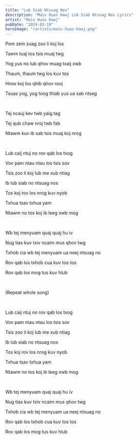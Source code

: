 ```yaml
---
title: "Lub Siab Ntsuag Nos"
description: "Maiv Huas Hawj Lub Siab Ntsuag Nos Lyrics"
artist: "Maiv Huas Hawj"
pubDate: "2024-03-19"
heroImage: "/artists/maiv-huas-hawj.png"
---
```


Pom zem zuag zoo li koj los

Tawm tuaj tos tsis muaj twg

Yog yus no lub qhov muag txaij xwb

Thaum, thaum twg los kuv tos

Hnov koj los qhib qhov rooj

Tsuas yog, yog toog thiab yus ua sab ntseg

<br />

Tej ncauj kev twb yaig tag

Tej qub chaw nroj twb fab

Ntawm kuv ib sab tsis muaj koj nrog

<br />

Lub caij ntuj no rov qab los txog

Vov pam ntau ntau los tsis sov

Tsis zoo li koj lub me xub ntiag

Ib lub siab no ntsuag nos

Tos koj rov los nrog kuv nyob

Txhua tsav txhua yam

Ntawm no tos koj ib leeg xwb mog

<br />

Wb tej menyuam quaj quaj hu iv

Nug tias kuv txiv ncaim mus qhov twg

Txhob cia wb tej menyuam ua neej ntsuag no

Rov qab los txhob cua kuv tos tos

Rov qab los mog tus kuv hlub

<br />

(Repeat whole song)

<br />

Lub caij ntuj no rov qab los txog

Vov pam ntau ntau los tsis sov

Tsis zoo li koj lub me xub ntiag

Ib lub siab no ntsuag nos

Tos koj rov los nrog kuv nyob

Txhua tsav txhua yam

Ntawm no tos koj ib leeg xwb mog

<br />

Wb tej menyuam quaj quaj hu iv

Nug tias kuv txiv ncaim mus qhov twg

Txhob cia wb tej menyuam ua neej ntsuag no

Rov qab los txhob cua kuv tos tos

Rov qab los mog tus kuv hlub
